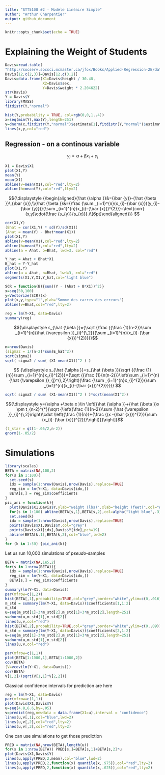 ```yaml
---
title: "STT5100 #2 - Modèle Linéaire Simple"
author: "Arthur Charpentier"
output: github_document
---
```


```r
knitr::opts_chunk$set(echo = TRUE)
```

# Explaining the Weight of Students

```r
Davis=read.table(
"http://socserv.socsci.mcmaster.ca/jfox/Books/Applied-Regression-2E/datasets/Davis.txt")
Davis[12,c(2,3)]=Davis[12,c(3,2)]
Davis=data.frame(X1=Davis$height / 30.48,
                 X2=Davis$sex,
                 Y=Davis$weight * 2.204622)
str(Davis)
Y = Davis$Y
library(MASS)
fitdistr(Y,"normal")
```


```r
hist(Y,probability = TRUE, col=rgb(0,0,1,.4))
x=seq(min(Y),max(Y),length=251)
y=dnorm(x,fitdistr(Y,"normal")$estimate[1],fitdistr(Y,"normal")$estimate[2])
lines(x,y,col="red")
```

## Regression - on a continous variable

$${ y_{i}=\alpha +\beta x_{i}+\varepsilon _{i}}$$

```r
X1 = Davis$X1
plot(X1,Y)
mean(Y)
mean(X1)
abline(v=mean(X1),col="red",lty=2)
abline(h=mean(Y),col="red",lty=2)
```

 $${\displaystyle {\begin{aligned}{\hat {\alpha }}&={\bar {y}}-{\hat {\beta }}\,{\bar {x}},\\{\hat {\beta }}&={\frac {\sum _{i=1}^{n}(x_{i}-{\bar {x}})(y_{i}-{\bar {y}})}{\sum _{i=1}^{n}(x_{i}-{\bar {x}})^{2}}}=\text{corr}(x,y)\cdot{\frac {s_{y}}{s_{x}}}.\\[6pt]\end{aligned}}} $$

```r
cor(X1,Y)
(Bhat = cor(X1,Y) * sd(Y)/sd(X1))
(Ahat = mean(Y) - Bhat*mean(X1))
plot(X1,Y)
abline(v=mean(X1),col="red",lty=2)
abline(h=mean(Y),col="red",lty=2)
abline(a = Ahat, b=Bhat, lwd=3, col="red")
```

```r
Y_hat = Ahat + Bhat*X1
E_hat = Y-Y_hat
plot(X1,Y)
abline(a = Ahat, b=Bhat, lwd=3, col="red")
segments(X1,Y,X1,Y_hat,col="light blue")
```

```r
SCR = function(B){sum((Y - (Ahat + B*X1))^2)}
x=seq(50,100)
y=Vectorize(SCR)(x)
plot(x,y,type="l",ylab="Somme des carres des erreurs")
abline(v=Bhat,col="red",lty=2)
```

```r
reg = lm(Y~X1, data=Davis)
summary(reg)
```

$${\displaystyle s_{\hat {\beta }}={\sqrt {\frac {{\frac {1}{n-2}}\sum _{i=1}^{n}{\hat {\varepsilon }}_{i}^{\,2}}{\sum _{i=1}^{n}(x_{i}-{\bar {x}})^{2}}}}}$$

```r
n=nrow(Davis)
(sigma2 = 1/(n-2)*sum(E_hat^2))
sqrt(sigma2)
sqrt( sigma2 / sum( (X1-mean(X1))^2 ) )
```

$$
{\displaystyle s_{\hat {\alpha }}=s_{\hat {\beta }}{\sqrt {{\frac {1}{n}}\sum _{i=1}^{n}x_{i}^{2}}}={\sqrt {{\frac {1}{n(n-2)}}\left(\sum _{i=1}^{n}{\hat {\varepsilon }}_{j}^{\,2}\right){\frac {\sum _{i=1}^{n}x_{i}^{2}}{\sum _{i=1}^{n}(x_{i}-{\bar {x}})^{2}}}}}} 
$$

```r
sqrt( sigma2 / sum( (X1-mean(X1))^2 ) )*sqrt(mean(X1^2))
```

$${\displaystyle y=(\alpha +\beta x )\in \left[{\hat {\alpha }}+{\hat {\beta }}x \pm t_{n-2}^{*}{\sqrt {\left({\frac {1}{n-2}}\sum {\hat {\varepsilon }}_{i}^{\,2}\right)\cdot \left({\frac {1}{n}}+{\frac {(x -{\bar {x}})^{2}}{\sum (x_{i}-{\bar {x}})^{2}}}\right)}}\right]}$$
```r
(t_star = qt(1-.05/2,n-2))
qnorm(1-.05/2)
```

# Simulations

```r
library(scales)
BETA = matrix(NA,100,2)
for(s in 1:100){
  set.seed(s)
  idx = sample(1:nrow(Davis),nrow(Davis),replace=TRUE)
  reg_sim = lm(Y~X1, data=Davis[idx,])
  BETA[s,] = reg_sim$coefficients
}
pic_ani = function(k){
  plot(Davis$X1,Davis$Y,ylab="weight (lbs)",xlab="height (feet)",col="white")
  for(s in 1:100) abline(BETA[s,1],BETA[s,2],col=alpha("light blue",.3))
  set.seed(k)
  idx = sample(1:nrow(Davis),nrow(Davis),replace=TRUE)
  points(Davis$X1,Davis$Y,col="grey")
  points(Davis$X1[idx],Davis$Y[idx],pch=19)
  abline(BETA[k,1],BETA[k,2],col="blue",lwd=2)
}
for (k in 1:50) {pic_ani(k)}
```

Let us run 10,000 simulations of *pseudo*-samples

```r
BETA = matrix(NA,1e5,2)
for(s in 1:nrow(BETA)){
  idx = sample(1:nrow(Davis),nrow(Davis),replace=TRUE)
  reg_sim = lm(Y~X1, data=Davis[idx,])
  BETA[s,] = reg_sim$coefficients
}
summary(lm(Y~X1, data=Davis))
par(mfrow=c(1,2))
hist(BETA[,1],probability=TRUE,col="grey",border="white",ylim=c(0,.016))
m_std = summary(lm(Y~X1, data=Davis))$coefficients[1,1:2]
m_std
u=seq(m_std[1]-3*m_std[2],m_std[1]+3*m_std[2],length=251)
v=dnorm(u,m_std[1],m_std[2])
lines(u,v,col="red")
hist(BETA[,2],probability=TRUE,col="grey",border="white",ylim=c(0,.09))
m_std = summary(lm(Y~X1, data=Davis))$coefficients[2,1:2]
u=seq(m_std[1]-3*m_std[2],m_std[1]+3*m_std[2],length=251)
v=dnorm(u,m_std[1],m_std[2])
lines(u,v,col="red")

par(mfrow=c(1,1))
plot(BETA[1:1000,1],BETA[1:1000,2])
cov(BETA)
(V=vcov(lm(Y~X1, data=Davis)))
cor(BETA)
V[1,2]/(sqrt(V[1,1]*V[2,2]))
```

Classical confidence intervals for prediction are here

```r
reg = lm(Y~X1, data=Davis)
par(mfrow=c(1,1))
plot(Davis$X1,Davis$Y)
u=seq(4.8,6.6,by=.05)
v=predict(reg,newdata = data.frame(X1=u),interval = "confidence")
lines(u,v[,1],col="blue",lwd=2)
lines(u,v[,2],col="red",lty=2)
lines(u,v[,3],col="red",lty=2)
```

One can use simulations to get those prediction

```r
PRED = matrix(NA,nrow(BETA),length(u))
for(s in 1:nrow(BETA)) PRED[s,]=BETA[s,1]+BETA[s,2]*u
plot(Davis$X1,Davis$Y)
lines(u,apply(PRED,2,mean),col="blue",lwd=2)
lines(u,apply(PRED,2,function(x) quantile(x,.975)),col="red",lty=2)
lines(u,apply(PRED,2,function(x) quantile(x,.025)),col="red",lty=2)
```

